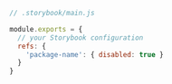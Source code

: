 ```js
// .storybook/main.js

module.exports = {
  // your Storybook configuration
  refs: {
    'package-name': { disabled: true }
  }
}
```

